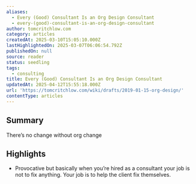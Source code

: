 ```yaml
---
aliases:
  - Every (Good) Consultant Is an Org Design Consultant
  - every-(good)-consultant-is-an-org-design-consultant
author: tomcritchlow.com
category: articles
createdAt: 2025-03-10T15:05:10.000Z
lastHighlightedOn: 2025-03-07T06:06:54.792Z
publishedOn: null
source: reader
status: seedling
tags:
  - consulting
title: Every (Good) Consultant Is an Org Design Consultant
updatedAt: 2025-04-12T15:55:18.000Z
url: 'https://tomcritchlow.com/wiki/drafts/2019-01-15-org-design/'
contentType: articles
---
```

## Summary

There’s no change without org change

## Highlights

- Provocative but basically when you’re hired as a consultant your job is not to fix anything. Your job is to help the client fix themselves.
